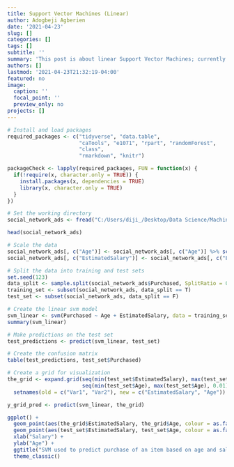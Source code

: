 ```yaml
---
title: Support Vector Machines (Linear)
author: Adogbeji Agberien
date: '2021-04-23'
slug: []
categories: []
tags: []
subtitle: ''
summary: 'This post is about linear Support Vector Machines; currently just implementation in R, hopefully will soon update to include the theory of the method'
authors: []
lastmod: '2021-04-23T21:32:19-04:00'
featured: no
image:
  caption: ''
  focal_point: ''
  preview_only: no
projects: []
---
```


```r
# Install and load packages
required_packages <- c("tidyverse", "data.table", 
                       "caTools", "e1071", "rpart", "randomForest",
                       "class",
                       "rmarkdown", "knitr")

packageCheck <- lapply(required_packages, FUN = function(x) {
  if(!require(x, character.only = TRUE)) {
    install.packages(x, dependencies = TRUE)
    library(x, character.only = TRUE)
  }
})
```

```r
# Set the working directory
social_network_ads <- fread("C:/Users/diji_/Desktop/Data Science/Machine Learning A-Z (Codes and Datasets)/Part 3 - Classification/Section 16 - Support Vector Machine (SVM)/R/Social_Network_Ads.csv")
```

```r
head(social_network_ads)
```

```r
# Scale the data 
social_network_ads[, c("Age")] <- social_network_ads[, c("Age")] %>% scale()
social_network_ads[, c("EstimatedSalary")] <- social_network_ads[, c("EstimatedSalary")] %>% scale()
```

```r
# Split the data into training and test sets
set.seed(123)
data_split <- sample.split(social_network_ads$Purchased, SplitRatio = 0.8)
training_set <- subset(social_network_ads, data_split == T)
test_set <- subset(social_network_ads, data_split == F)
```

```r
# Create the linear svm model
svm_linear <- svm(Purchased ~ Age + EstimatedSalary, data = training_set, type = "C-classification", kernel = "linear")
summary(svm_linear)
```

```r
# Make predictions on the test set
test_predictions <- predict(svm_linear, test_set)
```

```r
# Create the confusion matrix
table(test_predictions, test_set$Purchased)
```

```r
# Create a grid for visualization
the_grid <- expand.grid(seq(min(test_set$EstimatedSalary), max(test_set$EstimatedSalary), 0.01),
                        seq(min(test_set$Age), max(test_set$Age), 0.01)) %>% data.table() %>% 
  setnames(old = c("Var1", "Var2"), new = c("EstimatedSalary", "Age"))
```

```r
y_grid_pred <- predict(svm_linear, the_grid)
```

```r
ggplot() +
  geom_point(aes(the_grid$EstimatedSalary, the_grid$Age, colour = as.factor(y_grid_pred), alpha = 0.2)) +
  geom_point(aes(test_set$EstimatedSalary, test_set$Age, colour = as.factor(test_set$Purchased))) +
  xlab("Salary") +
  ylab("Age") +
  ggtitle("SVM used to predict purchase of an item based on age and salary.") +
  theme_classic()
```

